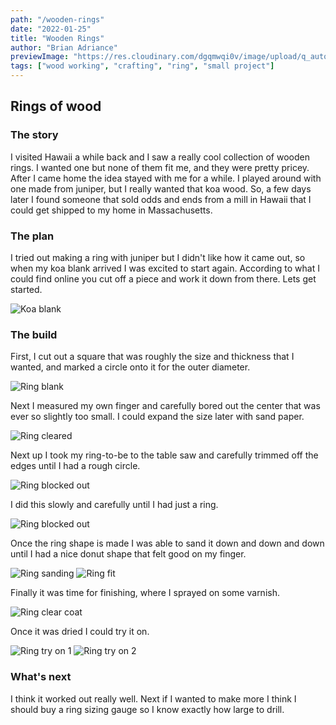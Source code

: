 ```yaml
---
path: "/wooden-rings"
date: "2022-01-25"
title: "Wooden Rings"
author: "Brian Adriance"
previewImage: "https://res.cloudinary.com/dgqmwqi0v/image/upload/q_auto,f_auto,w_800/blog-posts/wooden-rings/IMG_E4300_zaqauw"
tags: ["wood working", "crafting", "ring", "small project"]
---
```


## Rings of wood

### The story

I visited Hawaii a while back and I saw a really cool collection of wooden rings. I wanted one but none of them fit me, and they were pretty pricey. After I came home the idea stayed with me for a while. I played around with one made from juniper, but I really wanted that koa wood. So, a few days later I found someone that sold odds and ends from a
mill in Hawaii that I could get shipped to my home in Massachusetts.

### The plan

I tried out making a ring with juniper but I didn't like how it came out, so when my koa blank arrived I was excited to start again. According to what I could find online you cut off a piece and work it down from there. Lets get started.

![Koa blank](https://res.cloudinary.com/dgqmwqi0v/image/upload/q_auto,f_auto,w_1024/blog-posts/wooden-rings/IMG_4271_euciyz)

### The build

First, I cut out a square that was roughly the size and thickness that I wanted, and marked a circle onto it for the outer diameter.

![Ring blank](https://res.cloudinary.com/dgqmwqi0v/image/upload/q_auto,f_auto,w_1024/blog-posts/wooden-rings/IMG_4285_usn7qu)

Next I measured my own finger and carefully bored out the center that was ever so slightly too small. I could expand the size later with sand paper.

![Ring cleared](https://res.cloudinary.com/dgqmwqi0v/image/upload/q_auto,f_auto,w_1024/blog-posts/wooden-rings/IMG_4286_ljqha2)

Next up I took my ring-to-be to the table saw and carefully trimmed off the edges until I had a rough circle.

![Ring blocked out](https://res.cloudinary.com/dgqmwqi0v/image/upload/q_auto,f_auto,w_1024/blog-posts/wooden-rings/IMG_4287_qd4fvp)

I did this slowly and carefully until I had just a ring.

![Ring blocked out](https://res.cloudinary.com/dgqmwqi0v/image/upload/q_auto,f_auto,w_1024/blog-posts/wooden-rings/IMG_4289_ik3nrr)

Once the ring shape is made I was able to sand it down and down and down until I had a nice donut shape that felt good on my finger.

![Ring sanding](https://res.cloudinary.com/dgqmwqi0v/image/upload/q_auto,f_auto,w_1024/blog-posts/wooden-rings/IMG_4292_pxs9yu)
![Ring fit](https://res.cloudinary.com/dgqmwqi0v/image/upload/q_auto,f_auto,w_1024/blog-posts/wooden-rings/IMG_4291_ahilsq)

Finally it was time for finishing, where I sprayed on some varnish.

![Ring clear coat](https://res.cloudinary.com/dgqmwqi0v/image/upload/q_auto,f_auto,w_1024/blog-posts/wooden-rings/IMG_4297_zfsevi)

Once it was dried I could try it on.

![Ring try on 1](https://res.cloudinary.com/dgqmwqi0v/image/upload/q_auto,f_auto,w_1024/blog-posts/wooden-rings/IMG_4299_bby2vj)
![Ring try on 2](https://res.cloudinary.com/dgqmwqi0v/image/upload/q_auto,f_auto,w_1024/blog-posts/wooden-rings/IMG_4298_vh7og2)

### What's next

I think it worked out really well. Next if I wanted to make more I think I should buy a ring sizing gauge so I know exactly how large to drill.
